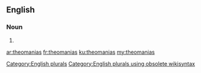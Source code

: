 ==English==

===Noun===
{{head|en}}

# {{plural of|theomania}}

[[Category:English plurals]][[Category:English plurals using obsolete wikisyntax]]

[[ar:theomanias]]
[[fr:theomanias]]
[[ku:theomanias]]
[[my:theomanias]]